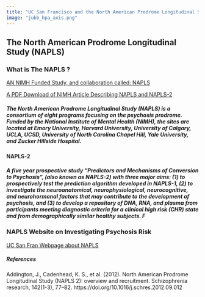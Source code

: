 ```yaml
---
title: "UC San Francisco and the North American Prodrome Longitudinal Study"
image: "jubb_hpa_axis.png"
---
```


## The North American Prodrome Longitudinal Study (NAPLS)

### What is The NAPLS ?



[AN NIMH Funded Study, and collaboration called: NAPLS](https://www.ncbi.nlm.nih.gov/pmc/articles/PMC3502644/)

[A PDF Download of NIMH Article Describing NAPLS and NAPLS-2](napls_article_nimh.pdf)

##### The North American Prodrome Longitudinal Study (NAPLS) is a consortium of eight programs focusing on the psychosis prodrome. Funded by the National Institute of Mental Health (NIMH), the sites are located at Emory University, Harvard University, University of Calgary, UCLA, UCSD, University of North Carolina Chapel Hill, Yale University, and Zucker Hillside Hospital.



#### NAPLS-2

##### A five year prospective study "Predictors and Mechanisms of Conversion to Psychosis", (also known as NAPLS-2) with three major aims: (1) to prospectively test the prediction algorithm developed in NAPLS-1, (2) to investigate the neuroanatomical, neurophysiological, neurocognitive, and neurohormonal factors that may contribute to the development of psychosis, and (3) to develop a repository of DNA, RNA, and plasma from participants meeting diagnostic criteria for a clinical high risk (CHR) state and from demographically similar healthy subjects. F

### NAPLS Website on Investigating Psychosis Risk

[UC San Fran Webpage about NAPLS](https://napls.ucsf.edu/)

##### References

Addington, J., Cadenhead, K. S., et al. (2012). North American Prodrome Longitudinal Study (NAPLS 2): overview and recruitment. Schizophrenia research, 142(1-3), 77--82. https://doi.org/10.1016/j.schres.2012.09.012
